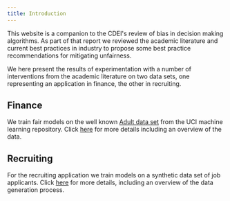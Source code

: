 ```yaml
---
title: Introduction
---
```


This website is a companion to the CDEI's review of bias in decision making algorithms. As part of that report we reviewed the academic literature and current best practices in industry to propose some best practice recommendations for mitigating unfairness.

We here present the results of experimentation with a number of interventions from the academic literature on two data sets, one representing an application in finance, the other in recruiting.

## Finance

We train fair models on the well known [Adult data set][adult-data] from the UCI machine learning repository. Click [here](finance/intro) for more details including an overview of the data.

## Recruiting

For the recruiting application we train models on a synthetic data set of job applicants. Click [here](recruiting/intro) for more details, including an overview of the data generation process.

[adult-data]: https://archive.ics.uci.edu/ml/datasets/Adult
[binder-data]: https://mybinder.org/v2/gh/imrehg/cdei-development/master?filepath=notebooks%2Ffinance%2Fdata.ipynb "Open notebook on Binder"
